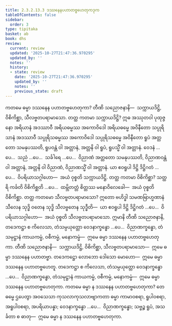 ```yaml
---
title: 2.3.2.13.3 ဒဿနေနပဟာတဗ္ဗဟေတုကဒုက
tableOfContents: false
sidebar:
  order: 3
type: tipitaka
basket: ab
book: dhs
review:
  current: review
  updated: '2025-10-27T21:47:36.970295'
  updated_by: ''
  notes: ''
  history:
  - state: review
    date: '2025-10-27T21:47:36.970295'
    updated_by: ''
    notes: ''
    previous_state: draft
---
```



<ReviewStatus review={frontmatter.review} showDetails={true} />

<HypothesisAnnotation frontmatter={frontmatter} />

<DynamicBreadcrumb />

<Division number="1268" book="dhs" e="ch" v="29" p="251">

<Paragraph number="1969" book="dhs">
ကတမေ ဓမ္မာ ဒဿနေန ပဟာတဗ္ဗဟေတုကာ? တီဏိ သညောဇနာနိ—  သက္ကာယဒိဋ္ဌိ, ဝိစိကိစ္ဆာ, သီလဗ္ဗတပရာမာသော.
</Paragraph>

</Division>
<Division number="1269" book="dhs" e="ch" v="29" p="251">

<Paragraph number="1970" book="dhs">
တတ္ထ ကတမာ သက္ကာယဒိဋ္ဌိ? ဣဓ အဿုတဝါ ပုထုဇ္ဇနော အရိယာနံ အဒဿာဝီ အရိယဓမ္မဿ အကောဝိဒေါ အရိယဓမ္မေ အဝိနီတော သပ္ပုရိသာနံ အဒဿာဝီ သပ္ပုရိသဓမ္မဿ အကောဝိဒေါ သပ္ပုရိသဓမ္မေ အဝိနီတော ရူပံ အတ္တတော သမနုပဿတိ, ရူပဝန္တံ ဝါ အတ္တာနံ, အတ္တနိ ဝါ ရူပံ, ရူပသ္မိံ ဝါ အတ္တာနံ. ဝေဒနံ …ပေ…  သညံ …ပေ…  သင်္ခါရေ …ပေ…  ဝိညာဏံ အတ္တတော သမနုပဿတိ, ဝိညာဏဝန္တံ ဝါ အတ္တာနံ, အတ္တနိ ဝါ ဝိညာဏံ, ဝိညာဏသ္မိံ ဝါ အတ္တာနံ. ယာ ဧဝရူပါ ဒိဋ္ဌိ ဒိဋ္ဌိဂတံ …ပေ…  ဝိပရိယာသဂ္ဂါဟော—  အယံ ဝုစ္စတိ သက္ကာယဒိဋ္ဌိ.
</Paragraph>

</Division>
<Division number="1270" book="dhs" e="ch" v="29" p="251">

<Paragraph number="1971" book="dhs">
တတ္ထ ကတမာ ဝိစိကိစ္ဆာ? သတ္ထရိ ကင်္ခတိ ဝိစိကိစ္ဆတိ …ပေ…  ထမ္ဘိတတ္တံ စိတ္တဿ မနောဝိလေခေါ—  အယံ ဝုစ္စတိ ဝိစိကိစ္ဆာ.
</Paragraph>

</Division>
<Division number="1271" book="dhs" e="ch" v="29" p="251">

<Paragraph number="1972" book="dhs">
တတ္ထ ကတမော သီလဗ္ဗတပရာမာသော? ဣတော ဗဟိဒ္ဓါ သမဏဗြာဟ္မဏာနံ သီလေန သုဒ္ဓိ ဝတေန သုဒ္ဓိ သီလဗ္ဗတေန သုဒ္ဓီတိ—  ယာ ဧဝရူပါ ဒိဋ္ဌိ ဒိဋ္ဌိဂတံ …ပေ…  ဝိပရိယာသဂ္ဂါဟော—  အယံ ဝုစ္စတိ သီလဗ္ဗတပရာမာသော. ဣမာနိ တီဏိ သညောဇနာနိ, တဒေကဋ္ဌာ စ ကိလေသာ, တံသမ္ပယုတ္တော ဝေဒနာက္ခန္ဓော …ပေ…  ဝိညာဏက္ခန္ဓော, တံသမုဋ္ဌာနံ ကာယကမ္မံ, ဝစီကမ္မံ, မနောကမ္မံ—  ဣမေ ဓမ္မာ ဒဿနေန ပဟာတဗ္ဗဟေတုကာ. တီဏိ သညောဇနာနိ—  သက္ကာယဒိဋ္ဌိ, ဝိစိကိစ္ဆာ, သီလဗ္ဗတပရာမာသော—  ဣမေ ဓမ္မာ ဒဿနေန ပဟာတဗ္ဗာ. တဒေကဋ္ဌော လောဘော ဒေါသော မောဟော—  ဣမေ ဓမ္မာ ဒဿနေန ပဟာတဗ္ဗဟေတူ. တဒေကဋ္ဌာ စ ကိလေသာ, တံသမ္ပယုတ္တော ဝေဒနာက္ခန္ဓော …ပေ…  ဝိညာဏက္ခန္ဓော, တံသမုဋ္ဌာနံ ကာယကမ္မံ, ဝစီကမ္မံ, မနောကမ္မံ—  ဣမေ ဓမ္မာ ဒဿနေန ပဟာတဗ္ဗဟေတုကာ.
</Paragraph>

</Division>
<Division number="1272" book="dhs" e="ch" v="29" p="251">

<Paragraph number="1973" book="dhs">
ကတမေ ဓမ္မာ န ဒဿနေန ပဟာတဗ္ဗဟေတုကာ? တေ ဓမ္မေ ဌပေတွာ အဝသေသာ ကုသလာကုသလာဗျာကတာ ဓမ္မာ ကာမာဝစရာ, ရူပါဝစရာ, အရူပါဝစရာ, အပရိယာပန္နာ; ဝေဒနာက္ခန္ဓော …ပေ…  ဝိညာဏက္ခန္ဓော; သဗ္ဗဉ္စ ရူပံ, အသင်္ခတာ စ ဓာတု—  ဣမေ ဓမ္မာ န ဒဿနေန ပဟာတဗ္ဗဟေတုကာ.
</Paragraph>
</Division>